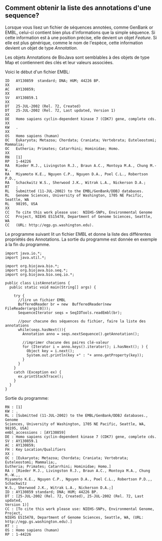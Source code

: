 == Comment obtenir la liste des annotations d'une sequence? ==

Lorsque vous lisez un fichier de séquences annotées, comme GenBank or EMBL, celui-ci contient bien plus d'informations que la simple séquence. Si cette information est à une position précise, elle devient un objet ''Feature''. Si elle est plus générique, comme le nom de l'espèce, cette information devient un objet de type ''Annotation''.

Les objets Annotations de BioJava sont semblables à des objets de type Map et contiennent des clés et leur valeurs associées.

Voici le début d'un fichier EMBL:

<pre>
ID   AY130859  standard; DNA; HUM; 44226 BP.
XX
AC   AY130859;
XX
SV   AY130859.1
XX
DT   25-JUL-2002 (Rel. 72, Created)
DT   25-JUL-2002 (Rel. 72, Last updated, Version 1)
XX
DE   Homo sapiens cyclin-dependent kinase 7 (CDK7) gene, complete cds.
XX
KW   .
XX
OS   Homo sapiens (human)
OC   Eukaryota; Metazoa; Chordata; Craniata; Vertebrata; Euteleostomi; Mammalia;
OC   Eutheria; Primates; Catarrhini; Hominidae; Homo.
XX
RN   [1]
RP   1-44226
RA   Rieder M.J., Livingston R.J., Braun A.C., Montoya M.A., Chung M.-W.,
RA   Miyamoto K.E., Nguyen C.P., Nguyen D.A., Poel C.L., Robertson P.D.,
RA   Schackwitz W.S., Sherwood J.K., Witrak L.A., Nickerson D.A.;
RT   ;
RL   Submitted (11-JUL-2002) to the EMBL/GenBank/DDBJ databases.
RL   Genome Sciences, University of Washington, 1705 NE Pacific, Seattle, WA
RL   98195, USA
XX
CC   To cite this work please use:  NIEHS-SNPs, Environmental Genome
CC   Project, NIEHS ES15478, Department of Genome Sciences, Seattle, 
WA
CC   (URL: http://egp.gs.washington.edu).
</pre>		 

Le programme suivant lit un fichier EMBL et donne la liste des différentes propriétés des Annotations. La sortie du programme est donnée en exemple à la fin du programme.

<pre>
import java.io.*;
import java.util.*;

import org.biojava.bio.*;
import org.biojava.bio.seq.*;
import org.biojava.bio.seq.io.*;

public class ListAnnotations {
  public static void main(String[] args) {

    try {
      //lire un fichier EMBL 
      BufferedReader br = new  BufferedReader(new FileReader(args[0]));
      SequenceIterator seqs = SeqIOTools.readEmbl(br);

      //pour chacune des séquences du fichier, faire la liste des annotations
      while(seqs.hasNext()){
        Annotation anno = seqs.nextSequence().getAnnotation();

        //imprimer chacune des paires clé-valeur 
        for (Iterator i = anno.keys().iterator(); i.hasNext(); ) {
          Object key = i.next();
          System.out.println(key +" : "+ anno.getProperty(key));
        }
      }
    }
    catch (Exception ex) {
      ex.printStackTrace();
    }
  }
}
</pre>

Sortie du programme:

<pre>
RN : [1]
KW : . 
RL : [Submitted (11-JUL-2002) to the EMBL/GenBank/DDBJ databases., Genome 
Sciences, University of Washington, 1705 NE Pacific, Seattle, WA, 98195, USA]
embl_accessions : [AY130859]
DE : Homo sapiens cyclin-dependent kinase 7 (CDK7) gene, complete cds.
SV : AY130859.1
AC : AY130859;
FH : Key Location/Qualifiers
XX :
OC : [Eukaryota; Metazoa; Chordata; Craniata; Vertebrata; Euteleostomi; Mammalia;, 
Eutheria; Primates; Catarrhini; Hominidae; Homo.]
RA : [Rieder M.J., Livingston R.J., Braun A.C., Montoya M.A., Chung M.-W.,, 
Miyamoto K.E., Nguyen C.P., Nguyen D.A., Poel C.L., Robertson P.D.,, Schackwitz 
W.S., Sherwood J.K., Witrak L.A., Nickerson D.A.;]
ID : AY130859 standard; DNA; HUM; 44226 BP.
DT : [25-JUL-2002 (Rel. 72, Created), 25-JUL-2002 (Rel. 72, Last updated, 
Version 1)] 
CC : [To cite this work please use: NIEHS-SNPs, Environmental Genome, Project, 
NIEHS ES15478, Department of Genome Sciences, Seattle, WA, (URL: http://egp.gs.washington.edu).]
RT : ;
OS : Homo sapiens (human)
RP : 1-44226
</pre>